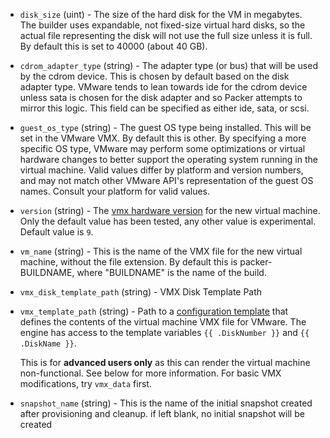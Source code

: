 <!-- Code generated from the comments of the Config struct in builder/vmware/iso/config.go; DO NOT EDIT MANUALLY -->

- `disk_size` (uint) - The size of the hard disk for the VM in megabytes.
  The builder uses expandable, not fixed-size virtual hard disks, so the
  actual file representing the disk will not use the full size unless it
  is full. By default this is set to 40000 (about 40 GB).

- `cdrom_adapter_type` (string) - The adapter type (or bus) that will be used
  by the cdrom device. This is chosen by default based on the disk adapter
  type. VMware tends to lean towards ide for the cdrom device unless
  sata is chosen for the disk adapter and so Packer attempts to mirror
  this logic. This field can be specified as either ide, sata, or scsi.

- `guest_os_type` (string) - The guest OS type being installed. This will be
  set in the VMware VMX. By default this is other. By specifying a more
  specific OS type, VMware may perform some optimizations or virtual hardware
  changes to better support the operating system running in the
  virtual machine. Valid values differ by platform and version numbers, and may
  not match other VMware API's representation of the guest OS names. Consult your
  platform for valid values.

- `version` (string) - The [vmx hardware
  version](http://kb.vmware.com/selfservice/microsites/search.do?language=en_US&cmd=displayKC&externalId=1003746)
  for the new virtual machine. Only the default value has been tested, any
  other value is experimental. Default value is `9`.

- `vm_name` (string) - This is the name of the VMX file for the new virtual
  machine, without the file extension. By default this is packer-BUILDNAME,
  where "BUILDNAME" is the name of the build.

- `vmx_disk_template_path` (string) - VMX Disk Template Path

- `vmx_template_path` (string) - Path to a [configuration template](/packer/docs/templates/legacy_json_templates/engine) that
  defines the contents of the virtual machine VMX file for VMware. The
  engine has access to the template variables `{{ .DiskNumber }}` and
  `{{ .DiskName }}`.
  
  This is for **advanced users only** as this can render the virtual machine
  non-functional. See below for more information. For basic VMX
  modifications, try `vmx_data` first.

- `snapshot_name` (string) - This is the name of the initial snapshot created after provisioning and cleanup.
  if left blank, no initial snapshot will be created

<!-- End of code generated from the comments of the Config struct in builder/vmware/iso/config.go; -->
